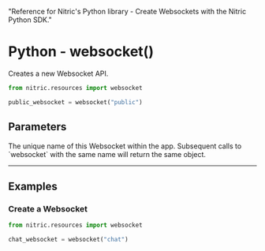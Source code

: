   "Reference for Nitric's Python library - Create Websockets with the Nitric Python SDK."

# Python - websocket()

Creates a new Websocket API.

```python
from nitric.resources import websocket

public_websocket = websocket("public")
```

## Parameters

<Properties>
  <Property name="name" required type="string">
    The unique name of this Websocket within the app. Subsequent calls to
    `websocket` with the same name will return the same object.
  </Property>
</Properties>

---

## Examples

### Create a Websocket

```python
from nitric.resources import websocket

chat_websocket = websocket("chat")
```
